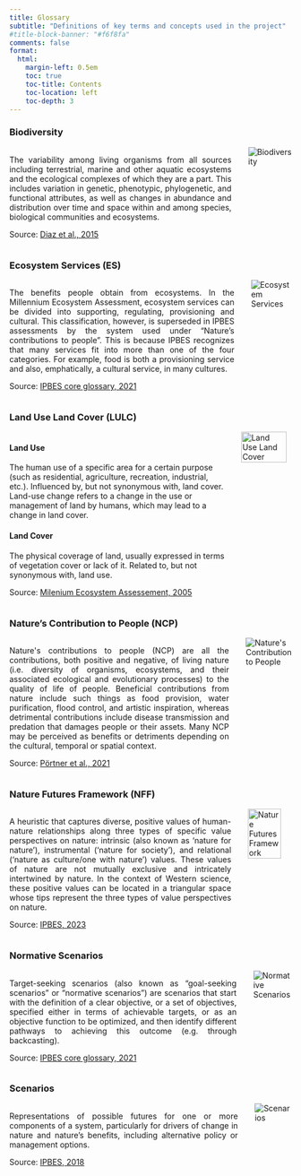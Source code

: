 ```yaml
---
title: Glossary
subtitle: "Definitions of key terms and concepts used in the project"
#title-block-banner: "#f6f8fa"
comments: false
format:
  html:
    margin-left: 0.5em
    toc: true
    toc-title: Contents
    toc-location: left
    toc-depth: 3
---
```

### Biodiversity {#Biodiversity}
```{=html}
<div style="display: flex; align-items: flex-start;">
    <div style="flex-grow: 1; margin-right: 30px;"> 
        <p style="text-align: justify;">The variability among living organisms from all sources including terrestrial, marine and other aquatic ecosystems and the ecological complexes of which they are a part. This includes variation in genetic, phenotypic, phylogenetic, and functional attributes, as well as changes in abundance and distribution over time and space within and among species, biological communities and ecosystems.</p>
        <p>Source: <a href="https://doi.org/10.1016/j.cosust.2014.11.002">Diaz et al., 2015</a></p>
    </div>
    <img src="glossary/dummybiodiversity.png" class="glossimg" style="max-width: 50%; height: auto;" alt="Biodiversity">
</div>
```


### Ecosystem Services (ES) {#ES}
```{=html}
<div style="display: flex; align-items: flex-start;">
    <div style="flex-grow: 1; margin-right: 30px;"> 
        <p style="text-align: justify;">The benefits people obtain from ecosystems. In the Millennium Ecosystem Assessment, ecosystem services can be divided into supporting, regulating, provisioning and cultural. This classification, however, is superseded in IPBES assessments by the system used under “Nature’s contributions to people”. This is because IPBES recognizes that many services fit into more than one of the four categories. For example, food is both a provisioning service and also, emphatically, a cultural service, in many cultures.</p>
        <p>Source: <a href="https://www.ipbes.net/glossary-tag/ecosystem-service">IPBES core glossary, 2021</a></p>
    </div>
    <img src="glossary/dummyES.png" class="glossimg" style="max-width: 50%; height: auto;" alt="Ecosystem Services">
</div>
```

### Land Use Land Cover (LULC) {#LULC}
```{=html}
<div style="display: flex; align-items: flex-start;">
    <div style="flex-grow: 1; margin-right: 30px;"> 
        <p style="text-align: justify;">
<h4>Land Use</h4>

The human use of a specific area for a certain purpose (such as residential, agriculture, recreation, industrial, etc.). Influenced by, but not synonymous with, land cover. Land-use change refers to a change in the use or management of land by humans, which may lead to a change in land cover.

<p></p>
<h4>Land Cover</h4>

The physical coverage of land, usually expressed in terms
of vegetation cover or lack of it. Related to, but not synonymous
with, land use.</p>
        <p>Source: <a href="https://www.millenniumassessment.org/documents/document.776.aspx.pdf">Milenium Ecosystem Assessement, 2005</a></p>
    </div>
    <p></p>
    <img src="glossary/dummyLULC.png" class="glossimg" style="max-width: auto; height: 90%;" alt="Land Use Land Cover">
</div>
```

### Nature's Contribution to People (NCP) {#NCP}
```{=html}
<div style="display: flex; align-items: flex-start;">
    <div style="flex-grow: 1; margin-right: 30px;"> 
        <p style="text-align: justify;">Nature's contributions to people (NCP) are all the contributions, both positive and negative, of living nature (i.e. diversity of organisms, ecosystems, and their associated ecological and evolutionary processes) to the quality of life of people. Beneficial contributions from nature include such things as food provision, water purification, flood control, and artistic inspiration, whereas detrimental contributions include disease transmission and predation that damages people or their assets. Many NCP may be perceived as benefits or detriments depending on the cultural, temporal or spatial context.</p>
        <p>Source: <a href="https://www.ipbes.net/glossary-tag/ecosystem-service">Pörtner et al., 2021</a></p>
    </div>
    <img src="glossary/NCP.png" class="glossimg" style="max-width: 50%; height: auto;" alt="Nature's Contribution to People">
</div>
```

### Nature Futures Framework (NFF) {#NFF}
```{=html}
<div style="display: flex; align-items: flex-start;">
    <div style="flex-grow: 1; margin-right: 30px;"> 
        <p style="text-align: justify;">A heuristic that captures diverse, positive values of human-nature relationships along three types of specific value perspectives on nature: intrinsic (also known as ‘nature for nature’), instrumental (‘nature for society’), and relational (‘nature as culture/one with nature’) values. These values of nature are not mutually exclusive and intricately intertwined by nature. In the context of Western science, these positive values can be located in a triangular space whose tips represent the three types of value perspectives on nature.</p>
        <p>Source: <a href="https://doi.org/10.5281/zenodo.8171339">IPBES, 2023</a></p>
    </div>
    <img src="glossary/naturefutureframework_adj.png" class="glossimg" style="max-width: 50%; height: 75%;" alt="Nature Futures Framework">
</div>
```

### Normative Scenarios {#NScenarios}
```{=html}
<div style="display: flex; align-items: flex-start;">
    <div style="flex-grow: 1; margin-right: 30px;"> 
        <p style="text-align: justify;">Target-seeking scenarios (also known as “goal-seeking scenarios” or “normative scenarios”) are scenarios that start with the definition of a clear objective, or a set of objectives, specified either in terms of achievable targets, or as an objective function to be optimized, and then identify different pathways to achieving this outcome (e.g. through backcasting).</p>
        <p>Source: <a href="https://www.ipbes.net/glossary-tag/scenarios">IPBES core glossary, 2021</a></p>
    </div>
    <img src="glossary/Normative.png" class="glossimg" style="max-width: 50%; height: auto;" alt="Normative Scenarios">
</div>
```

### Scenarios {#Scenarios}
```{=html}
<div style="display: flex; align-items: flex-start;">
    <div style="flex-grow: 1; margin-right: 30px;"> 
        <p style="text-align: justify;">Representations of possible futures for one or more components of a system, particularly for drivers of change in nature and nature’s benefits, including alternative policy or management options.</p>
        <p>Source: <a href="https://doi.org/10.5281/zenodo.3237429">IPBES, 2018</a></p>
    </div>
    <img src="glossary/Scenario.png" class="glossimg" style="max-width: 50%; height: auto;" alt="Scenarios">
</div>
```
